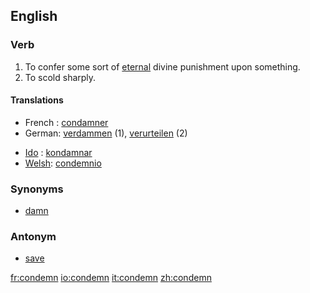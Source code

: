 ==English==

===Verb===
{{en-verb}}

# To confer some sort of [[eternal]] divine punishment upon something.
# To scold sharply.

====Translations====
{{top}}
* French : [[condamner]]
*German: [[verdammen]] (1), [[verurteilen]] (2)
{{mid}}
* [[Ido]] : [[kondamnar]]
* [[Welsh]]: [[condemnio]]
{{bottom}}

===Synonyms===
*[[damn]]

===Antonym===
*[[save]]

[[fr:condemn]]
[[io:condemn]]
[[it:condemn]]
[[zh:condemn]]